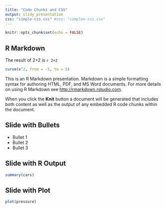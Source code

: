 ```yaml
---
title: "Code Chunks and CSS"
output: slidy_presentation
css: "simple-css.css" #css: "complex-css.css"
---
```


```r
knitr::opts_chunk$set(echo = FALSE)
```

## R Markdown

The result of 2+2 is `r 2+2`

```r
curve(x^2, from = -5, to = 5)
```


This is an R Markdown presentation. Markdown is a simple formatting syntax for authoring HTML, PDF, and MS Word documents. For more details on using R Markdown see <http://rmarkdown.rstudio.com>.

When you click the **Knit** button a document will be generated that includes both content as well as the output of any embedded R code chunks within the document.

## Slide with Bullets

- Bullet 1
- Bullet 2
- Bullet 3

## Slide with R Output

```r
summary(cars)
```

## Slide with Plot

```r
plot(pressure)
```

